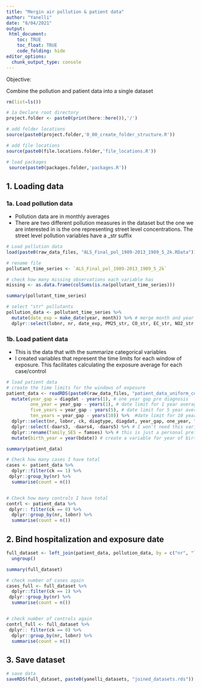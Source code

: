 ```yaml
---
title: "Mergin air pollution & patient data"
author: "Yanelli"
date: "8/04/2021"
output:
 html_document:
    toc: TRUE
    toc_float: TRUE
    code_folding: hide
editor_options: 
  chunk_output_type: console
---
```


Objective: 

Combine the pollution and patient data into a single dataset


```r

rm(list=ls())

# 1a Declare root directory
project.folder <- paste0(print(here::here()),'/')

# add folder locations
source(paste0(project.folder,'0_00_create_folder_structure.R'))

# add file locations
source(paste0(file.locations.folder,'file_locations.R'))

# load packages
 source(paste0(packages.folder,'packages.R'))

```

## 1. Loading data

### 1a. Load pollution data

- Pollution data are in monthly averages
- There are two different pollution measures in the dataset but the one we are interested in is the one representing street level concentrations. The street level pollution variables have a _str suffix 

```r

# Load pollution data
load(paste0(raw_data_files, "ALS_Final_pol_1989-2013_1989_5_2k.RData"))

# rename file
pollutant_time_series <- `ALS_Final_pol_1989-2013_1989_5_2k`

# check how many missing observations each variable has
missing <- as.data.frame(colSums(is.na(pollutant_time_series)))

summary(pollutant_time_series)

# select "str" pollutants
pollution_data <- pollutant_time_series %>%
  mutate(date_exp = make_date(year, month)) %>% # merge month and year of exposure into single variable
  dplyr::select(lobnr, nr, date_exp, PM25_str, CO_str, EC_str, NO2_str, NOX_str, O3_str, PM10_str) # select pollutants of interest

```

### 1b. Load patient data 

- This is the data that with the summarize categorical variables
- I created variables that represent the time limits for each window of exposure. This facilitates calculating the exposure average for each case/control 

```r
# load patient data
# create the time limits for the windows of exposure
patient_data <- readRDS(paste0(raw_data_files, "patient_data_uniform_complete.rds"), NULL) %>%
  mutate(year_gap = diagdat - years(1), # one year gap pre diagnosis
         one_year = year_gap - years(1), # date limit for 1 year average
         five_years = year_gap - years(5), # date limit for 5 year average
         ten_years = year_gap - years(10)) %>%  #date limit for 10 year average
  dplyr::select(nr, lobnr, ck, diagtype, diagdat, year_gap, one_year, five_years, ten_years, everything()) %>%   
  dplyr::select(-daars3, -daars4, -daars5) %>% # I won't need this variables
  dplyr::rename(family_SES = famses) %>% # this is just a personal preference in the naming style
  mutate(birth_year = year(bdate)) # create a variable for year of birth

summary(patient_data)

# Check how many cases I have total
cases <- patient_data %>%
  dplyr::filter(ck == 1) %>%
 dplyr::group_by(nr) %>%
  summarise(count = n())


# Check how many controls I have total
contrl <- patient_data %>%
 dplyr:: filter(ck == 0) %>%
  dplyr::group_by(nr, lobnr) %>%
  summarise(count = n())


```



## 2. Bind hospitalization and exposure date

```r

full_dataset <- left_join(patient_data, pollution_data, by = c("nr", "lobnr")) %>%
  ungroup()

summary(full_dataset)

# check number of cases again
cases_full <- full_dataset %>%
  dplyr::filter(ck == 1) %>%
 dplyr::group_by(nr) %>%
  summarise(count = n())


# check number of controls again
contrl_full <- full_dataset %>%
 dplyr:: filter(ck == 0) %>%
  dplyr::group_by(nr, lobnr) %>%
  summarise(count = n())

```

## 3. Save dataset 

```r
# save data
saveRDS(full_dataset, paste0(yanelli_datasets, "joined_datasets.rds")) #save file of hospitalizations and pollution joined dataset
```

